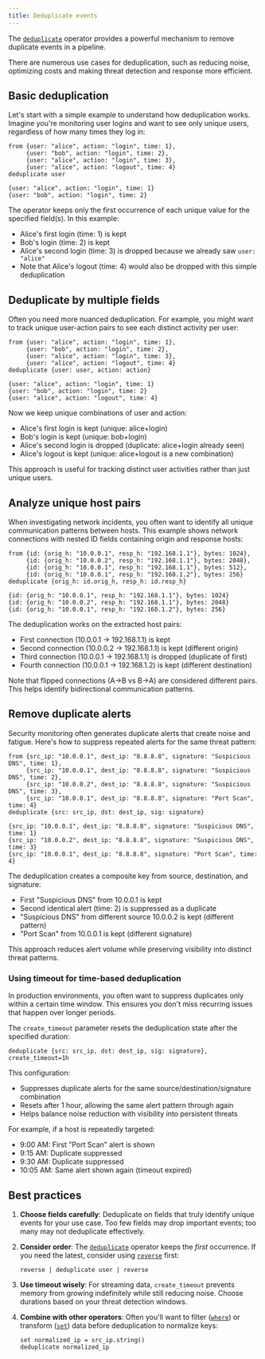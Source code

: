 ```yaml
---
title: Deduplicate events
---
```


The [`deduplicate`](/reference/operators/deduplicate) operator
provides a powerful mechanism to remove duplicate events in a pipeline.

There are numerous use cases for deduplication, such as reducing noise,
optimizing costs and making threat detection and response more efficient.

## Basic deduplication

Let's start with a simple example to understand how deduplication works. Imagine
you're monitoring user logins and want to see only unique users, regardless of
how many times they log in:

```tql
from {user: "alice", action: "login", time: 1},
     {user: "bob", action: "login", time: 2},
     {user: "alice", action: "login", time: 3},
     {user: "alice", action: "logout", time: 4}
deduplicate user
```

```tql
{user: "alice", action: "login", time: 1}
{user: "bob", action: "login", time: 2}
```

The operator keeps only the first occurrence of each unique value for the
specified field(s). In this example:

- Alice's first login (time: 1) is kept
- Bob's login (time: 2) is kept
- Alice's second login (time: 3) is dropped because we already saw
  `user: "alice"`
- Note that Alice's logout (time: 4) would also be dropped with this simple
  deduplication

## Deduplicate by multiple fields

Often you need more nuanced deduplication. For example, you might want to track
unique user-action pairs to see each distinct activity per user:

```tql
from {user: "alice", action: "login", time: 1},
     {user: "bob", action: "login", time: 2},
     {user: "alice", action: "login", time: 3},
     {user: "alice", action: "logout", time: 4}
deduplicate {user: user, action: action}
```

```tql
{user: "alice", action: "login", time: 1}
{user: "bob", action: "login", time: 2}
{user: "alice", action: "logout", time: 4}
```

Now we keep unique combinations of user and action:

- Alice's first login is kept (unique: alice+login)
- Bob's login is kept (unique: bob+login)
- Alice's second login is dropped (duplicate: alice+login already seen)
- Alice's logout is kept (unique: alice+logout is a new combination)

This approach is useful for tracking distinct user activities rather than just
unique users.

## Analyze unique host pairs

When investigating network incidents, you often want to identify all unique
communication patterns between hosts. This example shows network connections
with nested ID fields containing origin and response hosts:

```tql
from {id: {orig_h: "10.0.0.1", resp_h: "192.168.1.1"}, bytes: 1024},
     {id: {orig_h: "10.0.0.2", resp_h: "192.168.1.1"}, bytes: 2048},
     {id: {orig_h: "10.0.0.1", resp_h: "192.168.1.1"}, bytes: 512},
     {id: {orig_h: "10.0.0.1", resp_h: "192.168.1.2"}, bytes: 256}
deduplicate {orig_h: id.orig_h, resp_h: id.resp_h}
```

```tql
{id: {orig_h: "10.0.0.1", resp_h: "192.168.1.1"}, bytes: 1024}
{id: {orig_h: "10.0.0.2", resp_h: "192.168.1.1"}, bytes: 2048}
{id: {orig_h: "10.0.0.1", resp_h: "192.168.1.2"}, bytes: 256}
```

The deduplication works on the extracted host pairs:

- First connection (10.0.0.1 → 192.168.1.1) is kept
- Second connection (10.0.0.2 → 192.168.1.1) is kept (different origin)
- Third connection (10.0.0.1 → 192.168.1.1) is dropped (duplicate of first)
- Fourth connection (10.0.0.1 → 192.168.1.2) is kept (different destination)

Note that flipped connections (A→B vs B→A) are considered different pairs. This
helps identify bidirectional communication patterns.

## Remove duplicate alerts

Security monitoring often generates duplicate alerts that create noise and fatigue.
Here's how to suppress repeated alerts for the same threat pattern:

```tql
from {src_ip: "10.0.0.1", dest_ip: "8.8.8.8", signature: "Suspicious DNS", time: 1},
     {src_ip: "10.0.0.1", dest_ip: "8.8.8.8", signature: "Suspicious DNS", time: 2},
     {src_ip: "10.0.0.2", dest_ip: "8.8.8.8", signature: "Suspicious DNS", time: 3},
     {src_ip: "10.0.0.1", dest_ip: "8.8.8.8", signature: "Port Scan", time: 4}
deduplicate {src: src_ip, dst: dest_ip, sig: signature}
```

```tql
{src_ip: "10.0.0.1", dest_ip: "8.8.8.8", signature: "Suspicious DNS", time: 1}
{src_ip: "10.0.0.2", dest_ip: "8.8.8.8", signature: "Suspicious DNS", time: 3}
{src_ip: "10.0.0.1", dest_ip: "8.8.8.8", signature: "Port Scan", time: 4}
```

The deduplication creates a composite key from source, destination, and signature:

- First "Suspicious DNS" from 10.0.0.1 is kept
- Second identical alert (time: 2) is suppressed as a duplicate
- "Suspicious DNS" from different source 10.0.0.2 is kept (different pattern)
- "Port Scan" from 10.0.0.1 is kept (different signature)

This approach reduces alert volume while preserving visibility into distinct threat patterns.

### Using timeout for time-based deduplication

In production environments, you often want to suppress duplicates only within a
certain time window. This ensures you don't miss recurring issues that happen
over longer periods.

The `create_timeout` parameter resets the deduplication state after the
specified duration:

```tql
deduplicate {src: src_ip, dst: dest_ip, sig: signature}, create_timeout=1h
```

This configuration:

- Suppresses duplicate alerts for the same source/destination/signature
  combination
- Resets after 1 hour, allowing the same alert pattern through again
- Helps balance noise reduction with visibility into persistent threats

For example, if a host is repeatedly targeted:

- 9:00 AM: First "Port Scan" alert is shown
- 9:15 AM: Duplicate suppressed
- 9:30 AM: Duplicate suppressed
- 10:05 AM: Same alert shown again (timeout expired)

## Best practices

1. **Choose fields carefully**: Deduplicate on fields that truly identify unique
   events for your use case. Too few fields may drop important events; too many
   may not deduplicate effectively.

2. **Consider order**: The [`deduplicate`](/reference/operators/deduplicate)
   operator keeps the _first_ occurrence. If you need the latest, consider using
   [`reverse`](/reference/operators/reverse) first:

   ```tql
   reverse | deduplicate user | reverse
   ```

3. **Use timeout wisely**: For streaming data, `create_timeout` prevents memory
   from growing indefinitely while still reducing noise. Choose durations based
   on your threat detection windows.

4. **Combine with other operators**: Often you'll want to filter
   ([`where`](/reference/operators/where)) or transform
   ([`set`](/reference/operators/set)) data before deduplication to normalize
   keys:

   ```tql
   set normalized_ip = src_ip.string()
   deduplicate normalized_ip
   ```
